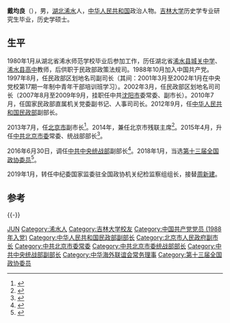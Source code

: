 '''戴均良'''（{{bd|1960年|7月|}}），男，[[湖北|湖北]][[浠水|浠水]]人，[[中华人民共和国|中华人民共和国]]政治人物。[[吉林大学|吉林大学]]历史学专业研究生毕业，历史学硕士。

== 生平 ==
1980年1月从湖北省浠水师范学校毕业后参加工作，历任湖北省[[浠水县城关中学|浠水县城关中学]]、[[浠水县高中|浠水县高中]]教师，后供职于民政部政策法规司。1988年10月加入中国共产党。1997年8月，任民政部区划地名司副司长（其间：2001年3月至2002年1月在中央党校第17期一年制中青年干部培训班学习）。2002年3月，任民政部区划地名司司长（2007年8月至2009年9月，挂职任中共[[沈阳市|沈阳市]]委常委、副市长）。2010年7月，任国家民政部直属机关党委副书记、人事司司长。2012年9月，任[[中华人民共和国民政部|中华人民共和国民政部]]副部长。

2013年7月，任[[北京市|北京市]]副市长<ref>{{cite news|title=2014年中央及地方人事任免一览|url=http://renshi.people.com.cn/n/2015/0104/c139617-26317048.html|accessdate=2015-01-14|newspaper=人民网|deadurl=yes|archiveurl=https://web.archive.org/web/20150216043418/http://renshi.people.com.cn/n/2015/0104/c139617-26317048.html|archivedate=2015年2月16日|df=}}</ref>。2014年，兼任北京市残联主席<ref>{{cite news|title=戴均良兼任北京市残联主席|url=http://renshi.people.com.cn/n/2014/0423/c139617-24931351.html|accessdate=2015-01-14|newspaper=人民网|archive-date=2020-04-30|archive-url=https://web.archive.org/web/20200430122844/http://renshi.people.com.cn/n/2014/0423/c139617-24931351.html|dead-url=no}}</ref>。2015年4月，升任[[中共北京市委|中共北京市委]]常委、统战部部长<ref>{{cite web|url=http://news.sina.com.cn/c/p/2015-04-29/121231775964.shtml|title=戴均良接替牛有成出任北京统战部长|accessdate=2015-04-29|publisher=新浪网|archive-date=2015-05-02|archive-url=https://web.archive.org/web/20150502003511/http://news.sina.com.cn/c/p/2015-04-29/121231775964.shtml|dead-url=no}}</ref>。

2016年6月30日，调任[[中共中央统战部|中共中央统战部]]副部长<ref>{{cite web|url=http://www.thepaper.cn/newsDetail_forward_1491620|title=北京市委原常委、统战部部长戴均良任中央统战部副部长|publisher=澎湃新闻|accessdate=2016-06-30|archive-date=2020-04-30|archive-url=https://web.archive.org/web/20200430122908/https://www.thepaper.cn/newsDetail_forward_1491620|dead-url=no}}</ref>。2018年1月，当选[[中国人民政治协商会议第十三届全国委员会委员名单|第十三届全国政协委员]]<ref>{{Cite web|url=http://sports.163.com/18/0126/06/D92BRKK400051C89.html|title=中国人民政治协商会议第十三届全国委员会委员名单|accessdate=2018-01-26|last=|work=网易|archive-url=https://web.archive.org/web/20180127143232/http://sports.163.com/18/0126/06/D92BRKK400051C89.html|archive-date=2018-01-27|dead-url=yes}}</ref>。

2019年1月，转任中纪委国家监委驻全国政协机关纪检监察组组长，接替[[周新建|周新建]]。

== 参考 ==
{{reflist}}

{{-}}
{{start box}}
{{s-ppo|cpc}}
{{s-before|[[牛有成|牛有成]]}}
{{s-title|[[中国共产党北京市委员会|中国共产党北京市委员会]]统一战线工作部部长|2015年4月－2016年6月}}
{{s-after|[[齊靜|齊靜]]}}
{{end box}}

{{Navboxes 
| title  = 戴均良在[[中华海外联谊会|中华海外联谊会]]的职务
| list1  =
{{中华海外联谊会第四届理事会}}
}}

{{Authority control}}
{{DEFAULTSORT:Dai戴}}
[[Category:戴姓|JUN]]
[[Category:浠水人|Category:浠水人]]
[[Category:吉林大学校友|Category:吉林大学校友]]
[[Category:中国共产党党员_(1988年入党)|Category:中国共产党党员 (1988年入党)]]
[[Category:中华人民共和国民政部副部长|Category:中华人民共和国民政部副部长]]
[[Category:北京市人民政府副市长|Category:北京市人民政府副市长]]
[[Category:中共北京市委常委|Category:中共北京市委常委]]
[[Category:中共北京市委统战部部长|Category:中共北京市委统战部部长]]
[[Category:中共中央统战部副部长|Category:中共中央统战部副部长]]
[[Category:中华海外联谊会常务理事|Category:中华海外联谊会常务理事]]
[[Category:第十三届全国政协委员|Category:第十三届全国政协委员]]